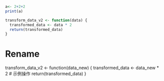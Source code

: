 
```r
a<- 2+2+2
print(a)
```

```r
transform_data_v2 <- function(data) {
  transformed_data <- data * 2
  return(transformed_data)
}

```

# Rename
transform_data_v2 <- function(data_new) {
  transformed_data <- data_new * 2  # 示例操作
  return(transformed_data)
}
